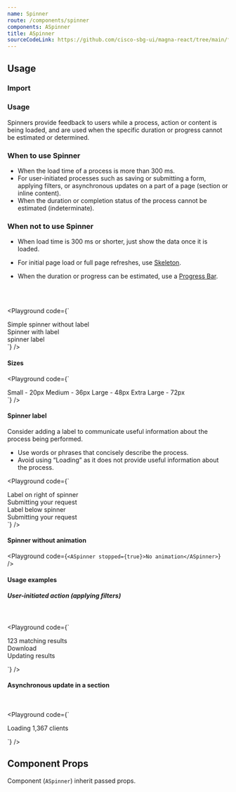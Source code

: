 ```yaml
---
name: Spinner
route: /components/spinner
components: ASpinner
title: ASpinner
sourceCodeLink: https://github.com/cisco-sbg-ui/magna-react/tree/main/framework/components/ASpinner
---
```


## Usage

### Import

<ComponentImport components="ASpinner" />

### Usage

Spinners provide feedback to users while a process, action or content is being loaded, and are used when the specific duration or progress cannot be estimated or determined.

### When to use Spinner

- When the load time of a process is more than 300 ms.
- For user-initiated processes such as saving or submitting a form, applying filters, or asynchronous updates on a part of a page (section or inline content).
- When the duration or completion status of the process cannot be estimated (indeterminate).

### When not to use Spinner

- When load time is 300 ms or shorter, just show the data once it is loaded.
- For initial page load or full page refreshes, use [Skeleton](/components/skeleton).
- When the duration or progress can be estimated, use a [Progress Bar](/components/progressbar).

  <br />
  <br />

<Playground
  code={`
<div>
  <div>Simple spinner without label</div>
  <ASpinner/>
  <ADivider/>
  <div>Spinner with label</div>
  <ASpinner>spinner label</ASpinner>
</div>
`}
/>

#### Sizes

<Playground
  code={`
<div>
  <ASpinner size="small">Small - 20px</ASpinner>
  <ADivider/>
  <ASpinner size="medium">Medium - 36px</ASpinner>
  <ADivider/>
  <ASpinner size="large">Large - 48px</ASpinner>
  <ADivider/>
  <ASpinner size="extra-large">Extra Large - 72px</ASpinner>
</div>
`}
/>

#### Spinner label

Consider adding a label to communicate useful information about the process being performed.

- Use words or phrases that concisely describe the process.
- Avoid using “Loading” as it does not provide useful information about the process.
  <br />

<Playground
  code={`
<div>
    <div>Label on right of spinner</div>
    <ASpinner labelAlignment="right">Submitting your request</ASpinner>
    <ADivider/>
    <div>Label below spinner</div>
    <ASpinner labelAlignment="bottom">Submitting your request</ASpinner>
</div>
`}
/>

#### Spinner without animation

<Playground
  code={`
<ASpinner stopped={true}>No animation</ASpinner>
`}
/>

#### Usage examples

##### User-initiated action (applying filters)

<br />

<Playground
  code={`
  <div style={{display:"flex",flexDirection:"column", alignItems:"stretch"}}>
    <div style={{display:"flex",flexDirection:"row", alignItems:"center"}}>
      <ATextInput
        style={{flex:"0 0 auto", width:200}}
        placeholder="Search"
        prependIcon="search"
        medium
      />
      <div style={{flex:"1 1 auto", marginLeft:10, marginRight:10, whiteSpace:"nowrap", overflow:"hidden", textOverflow:"ellipsis"}}>123 matching results</div>
      <AButton style={{flex:"0 0 auto"}} medium>Download</AButton>
    </div>
    <ASpinner style={{margin:60}} size="small" labelAlignment="bottom">Updating results</ASpinner>
 </div>

`}
/>

#### Asynchronous update in a section

<br />

<Playground
  code={`
  <div style={{display:"flex",flexDirection:"column", alignItems:"stretch"}}>
    <div style={{display:"flex",flexDirection:"row", alignItems:"center"}}>
      <ATextInput
        style={{flex:"0 0 auto", width:200, marginRight:10}}
        placeholder="Search"
        prependIcon="search"
        medium
      />
      <ASpinner size="small"/>
      <div style={{flex:"1 1 auto", marginLeft:6, marginRight:10, whiteSpace:"nowrap", overflow:"hidden", textOverflow:"ellipsis"}}>Loading 1,367 clients</div>
    </div>
    <div style={{marginTop:10, background:"rgba(0, 0, 0, 0.3)", height: 300}}></div>
 </div>

`}
/>

## Component Props

Component (`ASpinner`) inherit passed props.

<Props of="ASpinner" />
